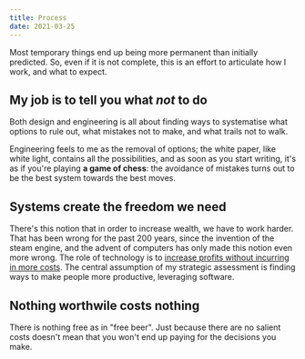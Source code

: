 ```yaml
---
title: Process
date: 2021-03-25
---
```


Most temporary things end up being more permanent than initially predicted. So, even if it is not complete, this is an
effort to articulate how I work, and what to expect.

## My job is to tell you what _not_ to do

Both design and engineering is all about finding ways to systematise what options to rule out, what
mistakes not to make, and what trails not to walk.

Engineering feels to me as the removal of options; the white paper, like white light, contains all the
possibilities, and as soon as you start writing, it's as if you're playing **a game of chess**: the avoidance of mistakes turns
out to be the best system towards the best moves.

## Systems create the freedom we need

There's this notion that in order to increase wealth, we have to work harder. That has been wrong for the past 200 years,
since the invention of the steam engine, and the advent of computers has only made this notion even more wrong. The role
of technology is to [increase profits without incurring in more costs](https://en.wikipedia.org/wiki/Total_factor_productivity).
The central assumption of my strategic assessment is finding ways to make people more productive, leveraging software.

## Nothing worthwile costs nothing

There is nothing free as in "free beer". Just because there are no salient costs doesn't mean that you won't end up paying
for the decisions you make.
